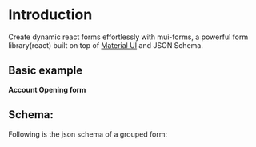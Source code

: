 
# Introduction

Create dynamic react forms effortlessly with mui-forms, a powerful form library(react) built on top of [Material UI](https://mui.com) and JSON Schema.

## Basic example

**Account Opening form**


<Home />

## Schema:
Following is the json schema of a grouped form:

<SchemaViewer value={schema} />
